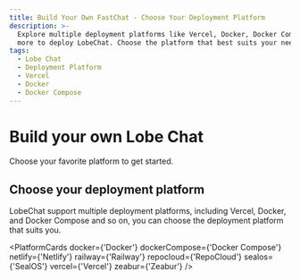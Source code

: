 ```yaml
---
title: Build Your Own FastChat - Choose Your Deployment Platform
description: >-
  Explore multiple deployment platforms like Vercel, Docker, Docker Compose, and
  more to deploy LobeChat. Choose the platform that best suits your needs.
tags:
  - Lobe Chat
  - Deployment Platform
  - Vercel
  - Docker
  - Docker Compose
---
```


# Build your own Lobe Chat

Choose your favorite platform to get started.

## Choose your deployment platform

LobeChat support multiple deployment platforms, including Vercel, Docker, and Docker Compose and so on, you can choose the deployment platform that suits you.

<PlatformCards
  docker={'Docker'}
  dockerCompose={'Docker Compose'}
  netlify={'Netlify'}
  railway={'Railway'}
  repocloud={'RepoCloud'}
  sealos={'SealOS'}
  vercel={'Vercel'}
  zeabur={'Zeabur'}
/>
